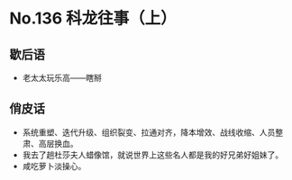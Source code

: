 # No.136 科龙往事（上）

## 歇后语

- 老太太玩乐高——瞎掰

## 俏皮话

- 系统重塑、迭代升级、组织裂变、拉通对齐，降本增效、战线收缩、人员整肃、高层换血。
- 我去了趟杜莎夫人蜡像馆，就说世界上这些名人都是我的好兄弟好姐妹了。
- 咸吃萝卜淡操心。

